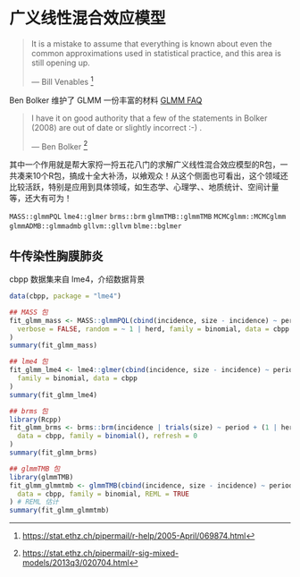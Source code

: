 # 广义线性混合效应模型 {#chap:generalized-linear-mixed-effects-models}

<!-- Python 模块 [statsmodels](https://github.com/statsmodels/statsmodels/) 实现了常见的统计模型
[@seabold_2010_statsmodels]，它的一个扩展 [linearmodels](https://github.com/bashtage/linearmodels) 模块主要面向面板数据。 [Generalized linear mixed-effect model in Python](https://github.com/junpenglao/GLMM-in-Python) 主要是线性混合效应模型

Evangelos Evangelou 和 Vivekananda Roy （2018年）[@Evangelou_2018_Effective] 提出 Generalized Importance Sampling 估计 SGLMM 模型参数，分析了 ronglap 和 Rhizoctonia root rot 两个真实数据集。

Yawen Guan 和 Murali Haran （2018年）[@Guan_2018_Projection] 提出 Projection-Based Approach 近似高维积分达到降维的目的。包含两个数据分析

成对似然 Pairwise likelihood [@Varin_2005_Pairwise]

近似贝叶斯推断 [@Rue_2009_Approximate]

> 广义线性混合效应模型（Generalized Linear Mixed Models，简称 GLMM）主要参考 Youngjo Lee and John A. Nelder and Yudi Pawitan [@Lee_2018_Generalized;@Pinheiro_2000_Mixed]


- 惩罚拟似然`MASS::glmmPQL` `lme4::glmer` `lme4::glmer.nb`
- [fastGHQuad](https://mirrors.tuna.tsinghua.edu.cn/CRAN/web/packages/fastGHQuad/index.html) 快速实现Gauss-Hermite Quadrature
- 贝叶斯学派
- LMM `blme::blmer` 和 GLMM `blme::bglmer`
- 通过模拟分析广义线性混合效应模型的功效 [simr](https://github.com/pitakakariki/simr)

面向生态学家和进化生物学家的广义线性混合效应模型介绍 [@Bolker_2009_glmm]，相关材料^[<https://bbolker.github.io/mixedmodels-misc/glmmFAQ.html>]

把这个网站整理出来 <http://glmm.wikidot.com/>

[glmmTMB](https://github.com/glmmTMB) 拟合线性和广义线性混合效应模型及其扩展，包括零过多（零膨胀）zero-inflation 模型，估计方法是极大似然，实现工具是 TMB。随机效应假定是高斯分布，拉普拉斯方法近似随机效应的高维积分，自动微分的方式计算梯度

gllvm: 分析多元数据，估计方法是拉普拉斯近似和变分近似，实现工具是 TMB

## 模型评估 {#Models-Performance}

cAIC4 [@cAIC4_2018_Saefken]、 [pROC](https://github.com/xrobin/pROC)、 [rr2](https://github.com/arives/rr2)、 [r2glmm](https://github.com/bcjaeger/r2glmm) 和 [performance](https://github.com/easystats/performance) 支持相当范围内的统计模型比较

[glmm](https://github.com/knudson1/glmm) Generalized Linear Mixed Models via Monte Carlo Likelihood Approximation
 Charles J. Geyer  Christina Knudson  Sydney Benson
先讲理论，理论到计算这一步的时候，不同的计算方法对应不同的R包实现，也对应不同的参数估计方法

[ciTools](https://github.com/jthaman/ciTools) 估计各类模型的参数和置信区间

Simulate! Simulate! - Part 4: A binomial generalized linear mixed model <https://aosmith.rbind.io/2020/08/20/simulate-binomial-glmm/>

-->



> It is a mistake to assume that everything is known about even the common approximations used in statistical practice, and this area is still opening up.
>
> --- Bill Venables [^BV-help-2005]

[^BV-help-2005]: <https://stat.ethz.ch/pipermail/r-help/2005-April/069874.html>


Ben Bolker 维护了 GLMM 一份丰富的材料 [GLMM FAQ](https://bbolker.github.io/mixedmodels-misc/glmmFAQ.html)

> I have it on good authority that a few of the statements in Bolker (2008) are out of date or slightly incorrect :-) .
>
>   --- Ben Bolker [^BB-help-2013]

[^BB-help-2013]: <https://stat.ethz.ch/pipermail/r-sig-mixed-models/2013q3/020704.html>

其中一个作用就是帮大家捋一捋五花八门的求解广义线性混合效应模型的R包，一共凑来10个R包，搞成十全大补汤，以飨观众！从这个侧面也可看出，这个领域还比较活跃，特别是应用到具体领域，如生态学、心理学、、地质统计、空间计量等，还大有可为！

`MASS::glmmPQL`
`lme4::glmer`
`brms::brm`
`glmmTMB::glmmTMB`
`MCMCglmm::MCMCglmm`
`glmmADMB::glmmadmb`
`gllvm::gllvm`
`blme::bglmer`

## 牛传染性胸膜肺炎 {#sec:cbpp}

cbpp 数据集来自 lme4，介绍数据背景

```r
data(cbpp, package = "lme4")

## MASS 包
fit_glmm_mass <- MASS::glmmPQL(cbind(incidence, size - incidence) ~ period,
  verbose = FALSE, random = ~ 1 | herd, family = binomial, data = cbpp
)
summary(fit_glmm_mass)

## lme4 包
fit_glmm_lme4 <- lme4::glmer(cbind(incidence, size - incidence) ~ period + (1 | herd),
  family = binomial, data = cbpp
)
summary(fit_glmm_lme4)

## brms 包
library(Rcpp)
fit_glmm_brms <- brms::brm(incidence | trials(size) ~ period + (1 | herd),
  data = cbpp, family = binomial(), refresh = 0
)
summary(fit_glmm_brms)

## glmmTMB 包
library(glmmTMB)
fit_glmm_glmmtmb <- glmmTMB(cbind(incidence, size - incidence) ~ period + (1 | herd),
  data = cbpp, family = binomial, REML = TRUE
) # REML 估计
summary(fit_glmm_glmmtmb)
```

